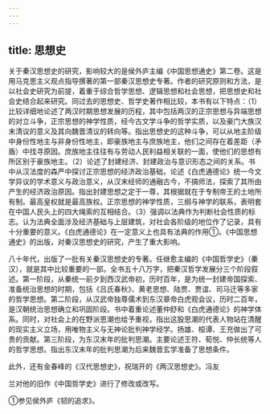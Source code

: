 ```yaml
---
---
---
```

title: 思想史
---



关于秦汉思想史的研究，影响较大的是侯外庐主编《中国思想通史》第二卷。这是用马克思主义观点指导撰著的第一部秦汉思想史专著。作者的研究原则和方法，是以社会史研究为前提，着重于综合哲学思想、逻辑思想和社会思想，把思想史和社会史结合起来研究。同过去的思想史、哲学史著作相比较，本书有以下特点：（1）比较详细地论述了两汉时期思想发展的历程，其中包括两汉的正宗思想与异端思想的对立斗争，正宗思想的神学性质，经今古文学斗争的哲学实质，以及豪门大族汉末清议的意义及其向魏晋清议的转向等。指出思想史的这种斗争，可以从地主阶级中身份性地主与非身份性地主，即豪族地主与庶族地主，他们之间存在着差距（矛盾）中找寻原因。庶族地主往往有与劳动人民利益相关联的一面，使他们的思想有所区别于豪族地主。（2）论述了封建经济、封建政治与意识形态之间的关系。书中从汉法度的森严中探讨正宗思想的经济政治基础，论述《白虎通德论》统一今文学异议的学术意义与政治意义，从汉末经师的通融古今，不搞师法，探索了其所由产生的经济政治原因。指出封建思想之定于一尊，其根据就在于专制帝王的土地所有制。最高皇权就是最高族权。正宗思想的神学性质，三纲与神学的联系，表明套在中国人民头上的四大绳索的互相结合。（3）强调以法典作为判断社会性质的标志。认为法典全面涉及经济基础与上层建筑，对社会各阶级的地位作了记录，具有十分重要的意义。《白虎通德论》在一定意义上也具有法典的作用①。《中国思想通史》的出版，对秦汉思想史的研究，产生了重大影响。

八十年代，出版了一批有关秦汉思想史的专著。任继愈主编的《中国哲学史》（秦汉），就是其中比较重要的一部。全书五十八万字，把秦汉哲学发展分三个阶段叙述。第一阶段，从秦统一前夕到西汉武帝初，历时百年，是为统一封建帝国探索、准备统治思想的时期，包括《吕氏春秋》、黄老思想、陆贾、贾谊、司马迁等多家的哲学思想。第二阶段，从汉武帝独尊儒术到东汉章帝白虎观会议，历时二百年，是汉朝统治思想确立和巩固阶段。书中着重论述董仲舒和《白虎通德论》的神学体系。同时，对社会上的在野派思潮也给予重视，指出这股思潮的代表人物站在清醒的现实主义立场，用唯物主义与无神论批判神学经学。扬雄、桓谭、王充做出了可贵的贡献。第三阶段，为东汉末年的批判思潮。主要论述王符、荀悦、仲长统等人的哲学思想。指出东汉末年的批判思潮为后来魏晋玄学准备了思想条件。

此外，还有金春峰的《汉代思想史》，祝瑞开的《两汉思想史》。冯友

兰对他的旧作《中国哲学史》进行了修改或改写。

①参见侯外庐《韧的追求》。